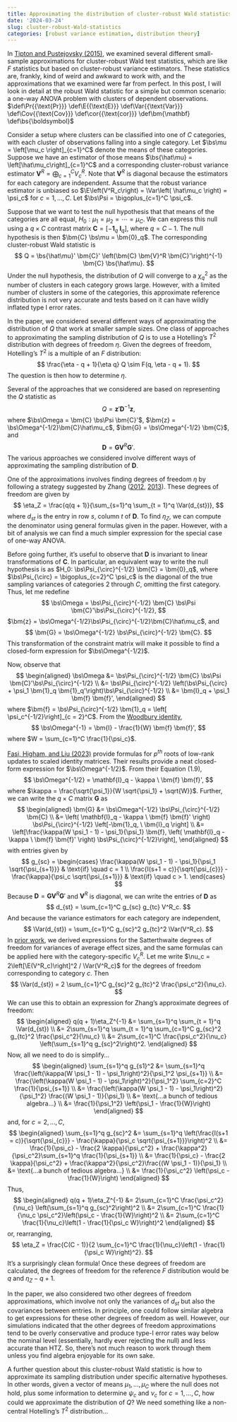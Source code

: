 ```yaml
---
title: Approximating the distribution of cluster-robust Wald statistics
date: '2024-03-24'
slug: cluster-robust-Wald-statistics
categories: [robust variance estimation, distribution theory]
---
```


In [Tipton and Pustejovsky (2015)](http://doi.org/10.3102/1076998615606099), we examined several different small-sample approximations for cluster-robust Wald test statistics, which are like $F$ statistics but based on cluster-robust variance estimators. These statistics are, frankly, kind of weird and awkward to work with, and the approximations that we examined were far from perfect. In this post, I will look in detail at the robust Wald statistic for a simple but common scenario: a one-way ANOVA problem with clusters of dependent observations.
$\def\Pr{{\text{Pr}}}
\def\E{{\text{E}}}
\def\Var{{\text{Var}}}
\def\Cov{{\text{Cov}}}
\def\cor{{\text{cor}}}
\def\bm{\mathbf}
\def\bs{\boldsymbol}$

Consider a setup where clusters can be classified into one of $C$ categories, with each cluster of observations falling into a single category. Let $\bs\mu = \left[\mu_c \right]_{c=1}^C$ denote the means of these categories. Suppose we have an estimator of those means $\bs{\hat\mu} = \left[\hat\mu_c\right]_{c=1}^C$ and a corresponding cluster-robust variance estimator $\bm{V}^R = \bigoplus_{c=1}^C V^R_c$. Note that $\bm{V}^R$ is diagonal because the estimators for each category are independent. 
Assume that the robust variance estimator is unbiased so $\E\left(V^R_c\right) = \Var\left( \hat\mu_c \right) = \psi_c$ for $c = 1,...,C$. 
Let $\bs\Psi = \bigoplus_{c=1}^C \psi_c$. 

Suppose that we want to test the null hypothesis that that means of the categories are all equal, $H_0: \mu_1 = \mu_2 = \cdots = \mu_C$. We can express this null using a $q \times C$ contrast matrix $\bm{C} = \left[-\bm{1}_q \ \bm{I}_q \right]$, where $q = C - 1$. The null hypothesis is then $\bm{C} \bs\mu = \bm{0}_q$. The corresponding cluster-robust Wald statistic is
$$
Q = \bs{\hat\mu}' \bm{C}' \left(\bm{C} \bm{V}^R \bm{C}'\right)^{-1} \bm{C} \bs{\hat\mu}.
$$
Under the null hypothesis, the distribution of $Q$ will converge to a $\chi^2_q$ as the number of clusters in each category grows large. However, with a limited number of clusters in some of the categories, this approximate reference distribution is not very accurate and tests based on it can have wildly inflated type I error rates. 

In the paper, we considered several different ways of approximating the distribution of $Q$ that work at smaller sample sizes. 
One class of approaches to approximating the sampling distribution of $Q$ is to use a Hotelling's $T^2$ distribution with degrees of freedom $\eta$. Given the degrees of freedom, Hotelling's $T^2$ is a multiple of an $F$ distribution:
$$
\frac{\eta - q + 1}{\eta q} Q \sim F(q, \eta - q + 1).
$$
The question is then how to determine $\eta$.

Several of the approaches that we considered are based on representing the $Q$ statistic as
$$
Q = \bm{z}' \bm{D}^{-1} \bm{z},
$$
where $\bs\Omega = \bm{C} \bs\Psi \bm{C}'$, $\bm{z} = \bs\Omega^{-1/2}\bm{C}\hat\mu_c$, $\bm{G} = \bs\Omega^{-1/2} \bm{C}$, and 
$$
\bm{D} = \bm{G} \bm{V}^R \bm{G}'.
$$
The various approaches we considered involve different ways of approximating the sampling distribution of $\bm{D}$. 

One of the approximations involves finding degrees of freedom $\eta$ by following a strategy suggested by Zhang ([2012](https://doi.org/10.1016/j.jspi.2011.07.023), [2013](https://doi.org/10.14419/ijasp.v1i2.908)). These degrees of freedom are given by
$$
\eta_Z = \frac{q(q + 1)}{\sum_{s=1}^q \sum_{t = 1}^q \Var(d_{st})},
$$
where $d_{st}$ is the entry in row $s$, column $t$ of $\bm{D}$. To find $\eta_Z$, we can compute the denominator using general formulas given in the paper. However, with a bit of analysis we can find a much simpler expression for the special case of one-way ANOVA.

Before going further, it's useful to observe that $\bm{D}$ is invariant to linear transformations of $\bm{C}$. In particular, an equivalent way to write the null hypothesis is as $H_0: \bs\Psi_{\circ}^{-1/2} \bm{C} = \bm{0}_q$, where $\bs\Psi_{\circ} = \bigoplus_{c=2}^C \psi_c$ is the diagonal of the true sampling variances of categories 2 through $C$, omitting the first category. Thus, let me redefine 
$$
\bs\Omega = \bs\Psi_{\circ}^{-1/2} \bm{C} \bs\Psi \bm{C}'\bs\Psi_{\circ}^{-1/2},
$$ 
$\bm{z} = \bs\Omega^{-1/2}\bs\Psi_{\circ}^{-1/2}\bm{C}\hat\mu_c$, and 
$$
\bm{G} = \bs\Omega^{-1/2} \bs\Psi_{\circ}^{-1/2} \bm{C}.
$$
This transformation of the constraint matrix will make it possible to find a closed-form expression for $\bs\Omega^{-1/2}$.

Now, observe that 
$$
\begin{aligned}
\bs\Omega &= \bs\Psi_{\circ}^{-1/2} \bm{C} \bs\Psi \bm{C}'\bs\Psi_{\circ}^{-1/2} \\
&= \bs\Psi_{\circ}^{-1/2} \left(\bs\Psi_{\circ} + \psi_1 \bm{1}_q \bm{1}_q'\right)\bs\Psi_{\circ}^{-1/2} \\
&= \bm{I}_q + \psi_1 \bm{f} \bm{f}',
\end{aligned}
$$
where $\bm{f} = \bs\Psi_{\circ}^{-1/2} \bm{1}_q = \left[ \psi_c^{-1/2}\right]_{c = 2}^C$. From the [Woodbury identity](\bs\Psi_{\circ}^{-1/2}),
$$
\bs\Omega^{-1} = \bm{I} - \frac{1}{W} \bm{f} \bm{f}',
$$
where $W = \sum_{c=1}^C \frac{1}{\psi_c}$. 

[Fasi, Higham, and Liu (2023)](https://doi.org/10.1137/22M1471559) provide formulas for $p^{th}$ roots of low-rank updates to scaled identity matrices. Their results provide a neat closed-form expression for $\bs\Omega^{-1/2}$. From their Equation (1.9), 
$$
\bs\Omega^{-1/2} = \mathbf{I}_q - \kappa \ \bm{f} \bm{f}',
$$
where $\kappa = \frac{\sqrt{\psi_1}}{W \sqrt{\psi_1} + \sqrt{W}}$.
Further, we can write the $q \times C$ matrix $\bm{G}$ as 
$$
\begin{aligned}
\bm{G} &= \bs\Omega^{-1/2} \bs\Psi_{\circ}^{-1/2} \bm{C} \\
&= \left( \mathbf{I}_q - \kappa \ \bm{f} \bm{f}' \right) \bs\Psi_{\circ}^{-1/2} \left[-\bm{1}_q, \ \bm{I}_q \right] \\
&= \left[\frac{\kappa(W \psi_1 - 1) - \psi_1}{\psi_1} \bm{f},  \left( \mathbf{I}_q - \kappa \ \bm{f} \bm{f}' \right) \bs\Psi_{\circ}^{-1/2}\right],
\end{aligned}
$$
with entries given by 
$$
g_{sc} = \begin{cases}
\frac{\kappa(W \psi_1 - 1) - \psi_1}{\psi_1 \sqrt{\psi_{s+1}}} & \text{if} \quad c = 1 \\
\frac{I(s+1 = c)}{\sqrt{\psi_{c}}} - \frac{\kappa}{\psi_c \sqrt{\psi_{s+1}}} & \text{if} \quad c > 1.
\end{cases}
$$
Because $\bm{D} = \bm{G} \bm{V}^R \bm{G}'$ and $\bm{V}^R$ is diagonal, we can write the entries of $\bm{D}$ as 
$$
d_{st} = \sum_{c=1}^C g_{sc} g_{tc} V^R_c.
$$
And because the variance estimators for each category are independent, 
$$
\Var(d_{st}) = \sum_{c=1}^C g_{sc}^2 g_{tc}^2 \Var(V^R_c).
$$
In [prior work](/publication/power-approximations-for-dependent-effects/), we derived expressions for the Satterthwaite degrees of freedom for variances of average effect sizes, and the same formulas can be applied here with the category-specific $V^R_c$. Let me write $\nu_c = 2\left[\E(V^R_c)\right]^2 / \Var(V^R_c)$ for the degrees of freedom corresponding to category $c$. Then 
$$
\Var(d_{st}) = 2 \sum_{c=1}^C g_{sc}^2 g_{tc}^2 \frac{\psi_c^2}{\nu_c}.
$$
We can use this to obtain an expression for Zhang's approximate degrees of freedom:
$$
\begin{aligned}
q(q + 1)\eta_Z^{-1} &= \sum_{s=1}^q \sum_{t = 1}^q \Var(d_{st}) \\ 
&= 2\sum_{s=1}^q \sum_{t = 1}^q \sum_{c=1}^C g_{sc}^2 g_{tc}^2 \frac{\psi_c^2}{\nu_c} \\
&= 2\sum_{c=1}^C \frac{\psi_c^2}{\nu_c} \left(\sum_{s=1}^q g_{sc}^2\right)^2.
\end{aligned}
$$
Now, all we need to do is simplify...
$$
\begin{aligned}
\sum_{s=1}^q g_{s1}^2 &= \sum_{s=1}^q \frac{\left(\kappa(W \psi_1 - 1) - \psi_1\right)^2}{\psi_1^2 \psi_{s+1}} \\
&= \frac{\left(\kappa(W \psi_1 - 1) - \psi_1\right)^2}{\psi_1^2} \sum_{c=2}^C \frac{1}{\psi_{s+1}} \\
&= \frac{\left(\kappa(W \psi_1 - 1) - \psi_1\right)^2}{\psi_1^2} \frac{(W \psi_1 - 1)}{\psi_1} \\
&= \text{...a bunch of tedious algebra...} \\
&= \frac{1}{\psi_1^2} \left(\psi_1 - \frac{1}{W}\right)
\end{aligned}
$$
and, for $c = 2,...,C$, 
$$
\begin{aligned}
\sum_{s=1}^q g_{sc}^2 &= \sum_{s=1}^q \left(\frac{I(s+1 = c)}{\sqrt{\psi_{c}}} - \frac{\kappa}{\psi_c \sqrt{\psi_{s+1}}}\right)^2 \\
&= \frac{1}{\psi_c} - \frac{2 \kappa}{\psi_c^2} + \frac{\kappa^2}{\psi_c^2}\sum_{s=1}^q \frac{1}{\psi_{s+1}} \\
&= \frac{1}{\psi_c} - \frac{2 \kappa}{\psi_c^2} + \frac{\kappa^2}{\psi_c^2}\frac{(W \psi_1 - 1)}{\psi_1} \\
&= \text{...a bunch of tedious algebra...} \\
&= \frac{1}{\psi_c^2} \left(\psi_c - \frac{1}{W}\right)
\end{aligned}
$$
Thus,
$$
\begin{aligned}
q(q + 1)\eta_Z^{-1} &= 2\sum_{c=1}^C \frac{\psi_c^2}{\nu_c} \left(\sum_{s=1}^q g_{sc}^2\right)^2 \\
&= 2\sum_{c=1}^C \frac{1}{\nu_c \psi_c^2}\left(\psi_c - \frac{1}{W}\right)^2 \\
&= 2\sum_{c=1}^C \frac{1}{\nu_c}\left(1 - \frac{1}{\psi_c W}\right)^2
\end{aligned}
$$
or, rearranging, 
$$
\eta_Z = \frac{C(C - 1)}{2 \sum_{c=1}^C \frac{1}{\nu_c}\left(1 - \frac{1}{\psi_c W}\right)^2}.
$$
It's a surprisingly clean formula!
Once these degrees of freedom are calculated, the degrees of freedom for the reference $F$ distribution would be $q$ and $\eta_Z - q + 1$.

In the paper, we also considered two other degrees of freedom approximations, which involve not only the variances of $d_{st}$ but also the covariances between entries. In principle, one could follow similar algebra to get expressions for these other degrees of freedom as well. However, our simulations indicated that the other degrees of freedom approximations tend to be overly conservative and produce type-I error rates way below the nominal level (essentially, hardly ever rejecting the null) and less accurate than HTZ. So, there's not much reason to work through them unless you find algebra enjoyable for its own sake.

A further question about this cluster-robust Wald statistic is how to approximate its sampling distribution under specific alternative hypotheses. In other words, given a vector of means $\mu_1,...,\mu_C$ where the null does not hold, plus some information to determine $\psi_c$ and $\nu_c$ for $c = 1,...,C$, how could we approximate the distribution of $Q$? We need something like a non-central Hotelling's $T^2$ distribution...
